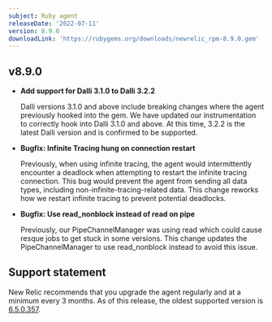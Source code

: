```yaml
---
subject: Ruby agent
releaseDate: '2022-07-11'
version: 8.9.0
downloadLink: 'https://rubygems.org/downloads/newrelic_rpm-8.9.0.gem'
---
```


  ## v8.9.0
  
  * **Add support for Dalli 3.1.0 to Dalli 3.2.2**

    Dalli versions 3.1.0 and above include breaking changes where the agent previously hooked into the gem. We have updated our instrumentation to correctly hook into Dalli 3.1.0 and above. At this time, 3.2.2 is the latest Dalli version and is confirmed to be supported.

  * **Bugfix: Infinite Tracing hung on connection restart**

    Previously, when using infinite tracing, the agent would intermittently encounter a deadlock when attempting to restart the infinite tracing connection. This bug would prevent the agent from sending all data types, including non-infinite-tracing-related data. This change reworks how we restart infinite tracing to prevent potential deadlocks.

  * **Bugfix: Use read_nonblock instead of read on pipe**

    Previously, our PipeChannelManager was using read which could cause resque jobs to get stuck in some versions. This change updates the PipeChannelManager to use read_nonblock instead to avoid this issue. 

    
## Support statement

New Relic recommends that you upgrade the agent regularly and at a minimum every 3 months. As of this release, the oldest supported version is [6.5.0.357](https://docs.newrelic.com/docs/release-notes/agent-release-notes/ruby-release-notes/ruby-agent-650357).
